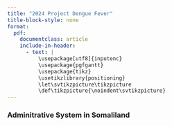 ```yaml
---
title: "2024 Project Dengue Fever"
title-block-style: none
format: 
  pdf:
    documentclass: article
    include-in-header:
      - text: |
          \usepackage[utf8]{inputenc}
          \usepackage{pgfgantt}
          \usepackage{tikz}
          \usetikzlibrary{positioning}
          \let\svtikzpicture\tikzpicture
          \def\tikzpicture{\noindent\svtikzpicture}
---
```



### Adminitrative System in Somaliland

\pagenumbering{gobble}

\begin{tikzpicture}[
  grow=right,
  level 1/.style={sibling distance=10mm},
  level 2/.style={sibling distance=15mm},
  level 3/.style={sibling distance=15mm},
  level distance=32mm,
  every node/.style={rectangle,draw,align=center}
]

\node (Somaliland) {Somaliland}
  child {node (Maroodijeeh) {Maroodijeeh (Region \\ Medical Office)}
    child {node {Gebiley District \\Medical Office}}
    child {node (HargeisaDistrict) {Hargeisa District \\Medical Office}
      child {node {31 May}}
      child {node {26 June}}
      child {node {Ahmed Dhagah}}
      child {node {Mohamed Moge}}
      child {node {Gacan Libaax}}
      child {node {Ibrahim Kodbuur}}
      child {node {Mohamoud Haibe}}
      child {node {Ahmed Moallim Haruun}}
    }
  }
  child {node {Togdheer Region}}
  child {node {Sahil Region}}
  child {node {Awdal Region}}
  child {node {Sool Region}}
  child {node {Sanaag Region}};


\node [below=70mm of Somaliland, draw=none] (title2) {\textbf{MoHD Organizational Healthcare System in Somaliland}};


\node [below=55mm of title2] (MoHD) {MoHD};

\node [right=5mm of MoHD] (Public) {Public Sector}
  child {node {Primary Health Units \\ (PHUs)}}
  child {node {Health Centers\\ (HCs)}}
  child {node {Referral Health Centers\\ (RHCs)}}
  child {node {Regional Hospitals}}
  child {node {Specialist Hospitals \\ (TB, Mental, FGM)}}
  child {node {Hargeisa Group Hospital\\ (HGH)}};

\draw (MoHD) -- (Public);

\end{tikzpicture}



